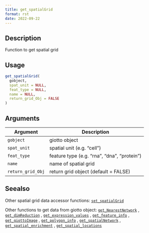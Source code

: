 ```yaml
--- 
title: get_spatialGrid 
format: rst 
date: 2022-09-22 
--- 
```


## Description

Function to get spatial grid


## Usage

```r
get_spatialGrid(
  gobject,
  spat_unit = NULL,
  feat_type = NULL,
  name = NULL,
  return_grid_Obj = FALSE
)
```


## Arguments

Argument      |Description
------------- |----------------
`gobject`     |     giotto object
`spat_unit`     |     spatial unit (e.g. "cell")
`feat_type`     |     feature type (e.g. "rna", "dna", "protein")
`name`     |     name of spatial grid
`return_grid_Obj`     |     return grid object (default = FALSE)


## Seealso

Other spatial grid data accessor functions:
 [`set_spatialGrid`](#setspatialgrid) 
 
 Other functions to get data from giotto object:
 [`get_NearestNetwork`](#getnearestnetwork) ,
 [`get_dimReduction`](#getdimreduction) ,
 [`get_expression_values`](#getexpressionvalues) ,
 [`get_feature_info`](#getfeatureinfo) ,
 [`get_giottoImage`](#getgiottoimage) ,
 [`get_polygon_info`](#getpolygoninfo) ,
 [`get_spatialNetwork`](#getspatialnetwork) ,
 [`get_spatial_enrichment`](#getspatialenrichment) ,
 [`get_spatial_locations`](#getspatiallocations)


